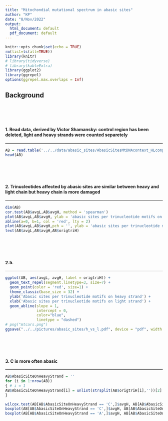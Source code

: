```yaml
---
title: "Mitochondial mutational spectrum in abasic sites"
author: "KP"
date: "8/Nov/2022"
output:
  html_document: default
  pdf_document: default
---
```


```r
knitr::opts_chunk$set(echo = TRUE)
rm(list=ls(all=TRUE))
library(knitr)
# library(tidyverse)
# library(kableExtra)
library(ggplot2)
library(ggrepel)
options(ggrepel.max.overlaps = Inf)

```

## Background
<br>
<br>
<br>

#### 1. Read data, derived by Victor Shamansky: control region has been deleted, light and heavy strands were counted separetely 
***
```r

AB = read.table('../../data/abasic_sites/AbasicSitesMtDNAcontext_HLcompare.csv', sep = ';', header=TRUE)
head(AB)
```
<br>
<br>
<br> 

#### 2. Trinucleotides affected by abasic sites are similar between heavy and light chain but heavy chain is more damaged
***
```r
dim(AB)
cor.test(AB$avgL,AB$avgH, method = 'spearman')
plot(AB$avgL,AB$avgH, ylab = 'abasic sites per trinucleotide motifs on heavy strand', xlab = 'abasic sites per trinucleotide motifs on light strand')
abline(a=0, b=1, col = 'red', lty = 2)
plot(AB$avgL,AB$avgH,pch = '', ylab = 'abasic sites per trinucleotide motifs on heavy strand', xlab = 'abasic sites per trinucleotide motifs on light strand')
text(AB$avgL,AB$avgH,AB$origtriH)
```
<br>
<br>
<br>

#### 2.5. 
***
```r
ggplot(AB, aes(avgL, avgH, label = origtriH)) +
  geom_text_repel(segment.linetype=3, size=7) +
  geom_point(color = 'red', size=1) +
  theme_classic(base_size = 32) +
  ylab('Abasic sites per trinucleotide motifs on heavy strand') +
  xlab('Abasic sites per trinucleotide motifs on light strand') +
  geom_abline(slope = 1,
              intercept = 0,
              color="blue",
              linetype = "dashed")
# png("mtcars.png")
ggsave("../../pictures/abasic_sites/h_vs_l.pdf", device = "pdf", width = 12, height = 12)
```
<br>
<br>
<br>

#### 3. C is more often abasic
***
```r
AB$AbasicSiteOnHeavyStrand = ''
for (i in 1:nrow(AB))
{ # i = 1
AB$AbasicSiteOnHeavyStrand[i] = unlist(strsplit(AB$origtriH[i],''))[2]
}

wilcox.test(AB[AB$AbasicSiteOnHeavyStrand == 'C',]$avgH, AB[AB$AbasicSiteOnHeavyStrand != 'C',]$avgH)
boxplot(AB[AB$AbasicSiteOnHeavyStrand == 'C',]$avgH, AB[AB$AbasicSiteOnHeavyStrand != 'C',]$avgH, notch = TRUE, names = c('C','ATG'))
boxplot(AB[AB$AbasicSiteOnHeavyStrand == 'A',]$avgH, AB[AB$AbasicSiteOnHeavyStrand == 'T',]$avgH, AB[AB$AbasicSiteOnHeavyStrand == 'G',]$avgH, AB[AB$AbasicSiteOnHeavyStrand == 'C',]$avgH, notch = TRUE, names = c('A','T','G','C'))

```


